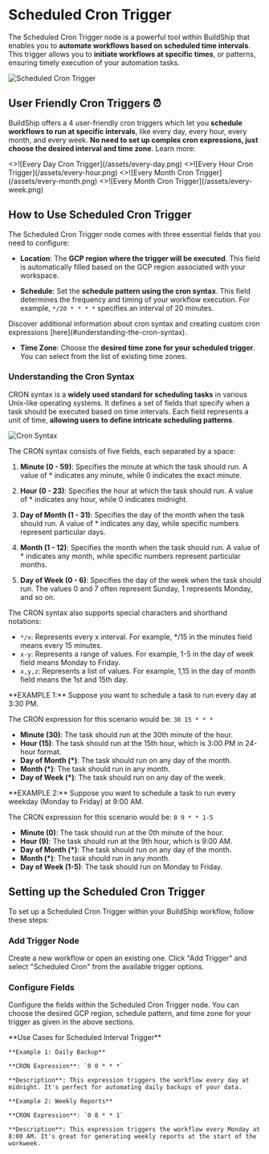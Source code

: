 # Scheduled Cron Trigger


The Scheduled Cron Trigger node is a powerful tool within BuildShip that enables you to **automate workflows based on
scheduled time intervals**. This trigger allows you to **initiate workflows at specific times**, or patterns, ensuring
timely execution of your automation tasks.

<Image src={cron1} alt='Scheduled Cron Trigger' width={1200} />

## User Friendly Cron Triggers ⏰

BuildShip offers a 4 user-friendly cron triggers which let you **schedule workflows to run at specific intervals**, like
every day, every hour, every month, and every week. **No need to set up complex cron expressions, just choose the
desired interval and time zone**. Learn more:

<Cards num={2}>
  <Card
    image
    arrow
    title='Every Day: Schedule a workflow to run every day at a specified time, like 5 pm every day.'
    href='/trigger-nodes/scheduled-cron/every-day'
  >
    <>![Every Day Cron Trigger](/assets/every-day.png)</>
  </Card>
  <Card
    image
    arrow
    title='Every Hour: Schedule a workflow to run every hour for more frequent automation.'
    href='/trigger-nodes/scheduled-cron/every-hour'
  >
    <>![Every Hour Cron Trigger](/assets/every-hour.png)</>
  </Card>
  <Card
    image
    arrow
    title='Every Month: Schedule a workflow to run at a specific time on chosen days of the month, such as the 1st and 15th at midnight.'
    href='/trigger-nodes/scheduled-cron/every-month'
  >
    <>![Every Month Cron Trigger](/assets/every-month.png)</>
  </Card>
  <Card
    image
    arrow
    title='Every Week: Schedule a workflow to run at a specific time on chosen days of the week, like every Monday, Wednesday, and Friday at noon.'
    href='/trigger-nodes/scheduled-cron/every-week'
  >
    <>![Every Month Cron Trigger](/assets/every-week.png)</>
  </Card>
</Cards>

## How to Use Scheduled Cron Trigger

The Scheduled Cron Trigger node comes with three essential fields that you need to configure:

- **Location**: The **GCP region where the trigger will be executed**. This field is automatically filled based on the
  GCP region associated with your workspace.

- **Schedule**: Set the **schedule pattern using the cron syntax**. This field determines the frequency and timing of
  your workflow execution. For example, `*/20 * * * *` specifies an interval of 20 minutes.

<Callout emoji='💡'>
  Discover additional information about cron syntax and creating custom cron expressions
  [here](#understanding-the-cron-syntax).
</Callout>

- **Time Zone**: Choose the **desired time zone for your scheduled trigger**. You can select from the list of existing
  time zones.

### Understanding the Cron Syntax

CRON syntax is a **widely used standard for scheduling tasks** in various Unix-like operating systems. It defines a set
of fields that specify when a task should be executed based on time intervals. Each field represents a unit of time,
**allowing users to define intricate scheduling patterns**.

<Image src={cron2} alt='Cron Syntax' width={1200} />

The CRON syntax consists of five fields, each separated by a space:

1. **Minute (0 - 59)**: Specifies the minute at which the task should run. A value of \* indicates any minute, while 0
   indicates the exact minute.

2. **Hour (0 - 23)**: Specifies the hour at which the task should run. A value of \* indicates any hour, while 0
   indicates midnight.

3. **Day of Month (1 - 31)**: Specifies the day of the month when the task should run. A value of \* indicates any day,
   while specific numbers represent particular days.

4. **Month (1 - 12)**: Specifies the month when the task should run. A value of \* indicates any month, while specific
   numbers represent particular months.

5. **Day of Week (0 - 6)**: Specifies the day of the week when the task should run. The values 0 and 7 often represent
   Sunday, 1 represents Monday, and so on.

The CRON syntax also supports special characters and shorthand notations:

- `*/x`: Represents every x interval. For example, \*/15 in the minutes field means every 15 minutes.
- `x-y`: Represents a range of values. For example, 1-5 in the day of week field means Monday to Friday.
- `x,y,z`: Represents a list of values. For example, 1,15 in the day of month field means the 1st and 15th day.

<Callout emoji="✅">
**EXAMPLE 1:** Suppose you want to schedule a task to run every day at 3:30 PM.

The CRON expression for this scenario would be: `30 15 * * *`

- **Minute (30)**: The task should run at the 30th minute of the hour.
- **Hour (15)**: The task should run at the 15th hour, which is 3:00 PM in 24-hour format.
- **Day of Month (\*)**: The task should run on any day of the month.
- **Month (\*)**: The task should run in any month.
- **Day of Week (\*)**: The task should run on any day of the week.
</Callout>

<Callout emoji="✅">
**EXAMPLE 2:** Suppose you want to schedule a task to run every weekday (Monday to Friday) at 9:00 AM.

The CRON expression for this scenario would be: `0 9 * * 1-5`

- **Minute (0)**: The task should run at the 0th minute of the hour.
- **Hour (9)**: The task should run at the 9th hour, which is 9:00 AM.
- **Day of Month (\*)**: The task should run on any day of the month.
- **Month (\*)**: The task should run in any month.
- **Day of Week (1-5)**: The task should run on Monday to Friday.
</Callout>

## Setting up the Scheduled Cron Trigger

To set up a Scheduled Cron Trigger within your BuildShip workflow, follow these steps:

<Steps>

### Add Trigger Node

Create a new workflow or open an existing one. Click "Add Trigger" and select "Scheduled Cron" from the available
trigger options.

### Configure Fields

Configure the fields within the Scheduled Cron Trigger node. You can choose the desired GCP region, schedule pattern,
and time zone for your trigger as given in the above sections.

</Steps>

<Callout emoji="🦾">
**Use Cases for Scheduled Interval Trigger**

    **Example 1: Daily Backup**

    **CRON Expression**: `0 0 * * *`

    **Description**: This expression triggers the workflow every day at midnight. It's perfect for automating daily backups of your data.

    **Example 2: Weekly Reports**

    **CRON Expression**: `0 8 * * 1`

    **Description**: This expression triggers the workflow every Monday at 8:00 AM. It's great for generating weekly reports at the start of the workweek.
</Callout>
